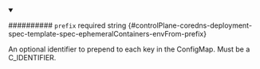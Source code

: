 
<details className="config-field" data-expandable="false" open>
<summary>

########## `prefix` <span className="config-field-required" data-required="false">required</span> <span className="config-field-type">string</span> <span className="config-field-default"></span> <span className="config-field-enum"></span> {#controlPlane-coredns-deployment-spec-template-spec-ephemeralContainers-envFrom-prefix}

An optional identifier to prepend to each key in the ConfigMap. Must be a C_IDENTIFIER.

</summary>



</details>
